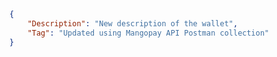 ```json REST  
{
    "Description": "New description of the wallet",
    "Tag": "Updated using Mangopay API Postman collection"
}  
```